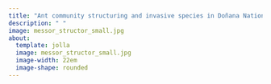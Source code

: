 ```yaml
---
title: "Ant community structuring and invasive species in Doñana National Park"
description: " "
image: messor_structor_small.jpg
about:
  template: jolla
  image: messor_structor_small.jpg
  image-width: 22em
  image-shape: rounded
---
```

